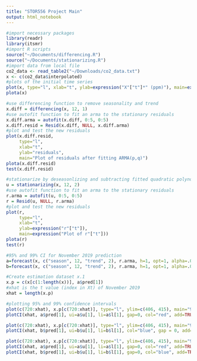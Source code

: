```yaml
---
title: "STOR556 Project Main"
output: html_notebook
---
```


```r
#import necessary packages
library(readr)
library(itsmr)
#import R scripts
source("~/Documents/differencing.R")
source("~/Documents/stationarizing.R")
#import data from local file
co2_data <- read_table2("~/Downloads/co2_data.txt")
x <- c(co2_data$interpolated)
#plots of the initial time series
plot(x, type="l", xlab="t", ylab=expression("X"["t"]*" (ppm)"), main=expression("Carbon Dioxide Time Series X"["t"]))
plota(x)
```

```r
#use differencing function to remove seasonality and trend
x.diff = differencing(x, 12, 1)
#use autofit function to fit an arma to the stationary residuals
x.diff.arma = autofit(x.diff, 0:5, 0:5)
x.diff.resid = Resid(x.diff, NULL, x.diff.arma)
#plot and test the new residuals
plot(x.diff.resid, 
     type="l", 
     xlab="t", 
     ylab="residuals", 
     main="Plot of residuals after fitting ARMA(p,q)")
plota(x.diff.resid)
test(x.diff.resid)
```

```r
#stationarize by deseasonlizing and subtracting fitted quadratic polynomial
u = stationarizing(x, 12, 2)
#use autofit function to fit an arma to the stationary residuals
r.arma = autofit(u, 0:5, 0:5)
r = Resid(u, NULL, r.arma)
#plot and test the new residuals
plot(r, 
     type="l", 
     xlab="t", 
     ylab=expression("r"["t"]), 
     main=expression("Plot of r"["t"]))
plota(r)
test(r)
```
```r
#95% and 99% CI for November 2019 prediction
a=forecast(x, c("season", 12, "trend", 2), r.arma, h=1, opt=1, alpha=.05)
b=forecast(x, c("season", 12, "trend", 2), r.arma, h=1, opt=1, alpha=.01)
```

```r
#Create estimation dataset x.1
x.p = c(x[c(1:length(x))], a$pred[1])
#xhat is the t value (index in Xt) of November 2019
xhat = length(x.p)

#plotting 95% and 99% confidence intervals
plot(c(720:xhat), x.p[c(720:xhat)], type="l", ylim=c(406, 415), main="95% CI for November 2019 Prediction", ylab=expression("X"["t"]*" (ppm)"), xlab="t")
plotCI(xhat, a$pred[1], ui=a$u[1], li=a$l[1], gap=0, col="red", add=TRUE)

plot(c(720:xhat), x.p[c(720:xhat)], type="l", ylim=c(406, 415), main="99% CI for November 2019 Prediction", ylab=expression("X"["t"]*" (ppm)"), xlab="t")
plotCI(xhat, b$pred[1], ui=b$u[1], li=b$l[1], col="blue", gap = 0, add=TRUE)

plot(c(720:xhat), x.p[c(720:xhat)], type="l", ylim=c(406, 415), main="95% and 99% CI for November 2019 Prediction", ylab=expression("X"["t"]*" (ppm)"), xlab="t")
plotCI(xhat, a$pred[1], ui=a$u[1], li=a$l[1], gap=0, col="red", add=TRUE)
plotCI(xhat, b$pred[1], ui=b$u[1], li=b$l[1], gap=0, col="blue", add=TRUE)
```
